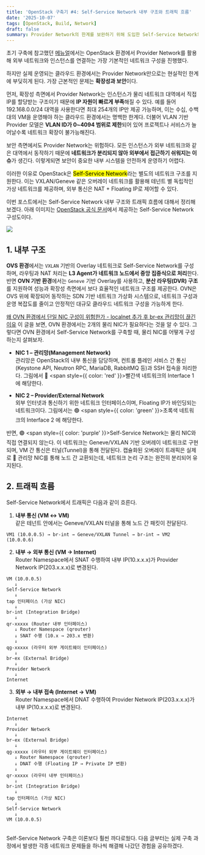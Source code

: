 ```yaml
---
title: 'OpenStack 구축기 #4: Self-Service Network 내부 구조와 트래픽 흐름'
date: '2025-10-07'
tags: [OpenStack, Build, Network]
draft: false
summary: Provider Network의 한계를 보완하기 위해 도입한 Self-Service Network의 내부 구조와 트래픽 흐름 정리
---
```


초기 구축에 참고했던 [메뉴얼](https://smsolutions.slab.com/public/posts/ogjs-104-%EC%B9%9C%EC%A0%88%ED%95%9C-%EA%B9%80%EC%84%A0%EC%9E%84-5r4edxq3?shr=gm6365tt31kxen7dc4d530u0)에서는 OpenStack 환경에서 Provider Network를 활용해 외부 네트워크와 인스턴스를 연결하는 가장 기본적인 네트워크 구성을 진행했다.

하지만 실제 운영되는 클라우드 환경에서는 Provider Network만으로는 현실적인 한계에 부딪히게 된다. 가장 근본적인 문제는 **확장성과 보안**이다.

먼저, 확장성 측면에서 Provider Network는 인스턴스가 물리 네트워크 대역에서 직접 IP를 할당받는 구조이기 때문에 **IP 자원이 빠르게 부족**해질 수 있다. 예를 들어 192.168.0.0/24 대역을 사용한다면 최대 254개의 IP만 제공 가능하며, 이는 수십, 수백 대의 VM을 운영해야 하는 클라우드 환경에서는 명백한 한계다. 더불어 VLAN 기반 Provider 모델은 **VLAN ID가 0~4094 범위로 제한**되어 있어 프로젝트나 서비스가 늘어날수록 네트워크 확장이 불가능해진다.

보안 측면에서도 Provider Network는 위험하다. 모든 인스턴스가 외부 네트워크와 같은 대역에서 동작하기 때문에 **네트워크가 분리되지 않아 외부에서 접근하기 쉬워지는 이슈**가 생긴다. 이렇게되면 보안이 중요한 내부 시스템을 안전하게 운영하기 어렵다.

이러한 이유로 OpenStack은 <mark>Self-Service Network</mark>라는 별도의 네트워크 구조를 지원한다. 이는 VXLAN/Geneve 같은 오버레이 네트워크를 활용해 테넌트 별 독립적인 가상 네트워크를 제공하며, 외부 통신은 NAT + Floating IP로 제어할 수 있다.

이번 포스트에서는 Self-Service Network 내부 구조와 트래픽 흐름에 대해서 정리해보겠다. 아래 이미지는 [OpenStack 공식 문서](https://docs.openstack.org/ko_KR/install-guide/launch-instance-networks-selfservice.html)에서 제공하는 Self-Service Network 구성도이다.

<img className="inline" src="/static/images/Blog/self-service.png" />

## 1. 내부 구조

**OVS 환경**에서는 `VXLAN` 기반의 Overlay 네트워크로 Self-Service Network를 구성하며, 라우팅과 NAT 처리는 **L3 Agent가 네트워크 노드에서 중앙 집중식으로 처리**한다. 반면 **OVN 기반 환경**에서는 `Geneve` 기반 Overlay를 사용하고, **분산 라우팅(DVR) 구조**를 지원하여 성능과 확장성 측면에서 보다 효율적인 네트워크 구조를 제공한다. OVN은 OVS 위에 확장되어 동작하는 SDN 기반 네트워크 가상화 시스템으로, 네트워크 구성과 운영 복잡도를 줄이고 안정적인 대규모 클라우드 네트워크 구성을 가능하게 한다.

[왜 OVN 환경에서 단일 NIC 구성이 위험한가 - localnet 추가 후 br-ex 관리망이 끊긴 이유](https://kchaea.vercel.app/blog/Localnet-Err) 이 글을 보면, OVN 환경에서는 2개의 물리 NIC가 필요하다는 것을 알 수 있다. 그렇다면 OVN 환경에서 Self-Service Network를 구축할 때, 물리 NIC를 어떻게 구성하는지 살펴보자.

- **NIC 1 – 관리망(Management Network)**  
  관리망은 OpenStack의 내부 통신을 담당하며, 컨트롤 플레인 서비스 간 통신(Keystone API, Neutron RPC, MariaDB, RabbitMQ 등)과 SSH 접속을 처리한다. 그림에서 🔴 <span style={{ color: 'red' }}>빨간색 네트워크의 Interface 1</span> 에 해당한다.

- **NIC 2 – Provider/External Network**  
  외부 인터넷과 통신하기 위한 네트워크 인터페이스이며, Floating IP가 바인딩되는 네트워크이다. 그림에서는 🟢 <span style={{ color: 'green' }}>초록색 네트워크의 Interface 2</span> 에 해당한다.

반면, 🟣 <span style={{ color: 'purple' }}>Self-Service Network</span>는 물리 NIC와 직접 연결되지 않는다. 이 네트워크는 Geneve/VXLAN 기반 오버레이 네트워크로 구현되며, VM 간 통신은 터널(Tunnel)을 통해 전달된다. 캡슐화된 오버레이 트래픽은 실제로 🔴 관리망 NIC를 통해 노드 간 교환되는데, 네트워크 논리 구조는 완전히 분리되어 유지된다.

## 2. 트래픽 흐름

Self-Service Network에서 트래픽은 다음과 같이 흐른다.

1. **내부 통신 (VM ↔ VM)**  
   같은 테넌트 안에서는 Geneve/VXLAN 터널을 통해 노드 간 패킷이 전달된다.

```
VM1 (10.0.0.5) → br-int → Geneve/VXLAN Tunnel → br-int → VM2 (10.0.0.6)
```

2. **내부 → 외부 통신 (VM → Internet)**  
   Router Namespace에서 SNAT 수행하여 내부 IP(10.x.x.x)가 Provider Network IP(203.x.x.x)로 변경된다.

```
VM (10.0.0.5)
   ↓
Self-Service Network
   ↓
tap 인터페이스 (가상 NIC)
   ↓
br-int (Integration Bridge)
   ↓
qr-xxxxx (Router 내부 인터페이스)
   ↓ Router Namespace (qrouter)
   ↓ SNAT 수행 (10.x → 203.x 변환)
   ↓
qg-xxxxx (라우터 외부 게이트웨이 인터페이스)
   ↓
br-ex (External Bridge)
   ↓
Provider Network
   ↓
Internet
```

3. **외부 → 내부 접속 (Internet → VM)**  
   Router Namespace에서 DNAT 수행하여 Provider Network IP(203.x.x.x)가 내부 IP(10.x.x.x)로 변경된다.

```
Internet
   ↓
Provider Network
   ↓
br-ex (External Bridge)
   ↓
qg-xxxxx (라우터 외부 게이트웨이 인터페이스)
   ↓ Router Namespace (qrouter)
   ↓ DNAT 수행 (Floating IP → Private IP 변환)
   ↓
qr-xxxxx (라우터 내부 인터페이스)
   ↓
br-int (Integration Bridge)
   ↓
tap 인터페이스 (가상 NIC)
   ↓
Self-Service Network
   ↓
VM (10.0.0.5)
```

<br />
Self-Service Network 구축은 이론보다 훨씬 까다로웠다. 다음 글부터는 실제 구축 과정에서 발생한 각종 네트워크
문제들을 하나씩 해결해 나갔던 경험을 공유하겠다.
